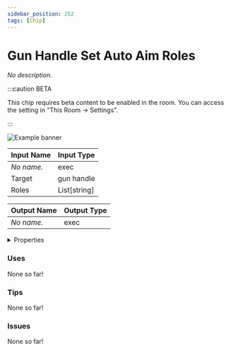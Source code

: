 ```yaml
---
sidebar_position: 252
tags: [Chip]
---
```


# Gun Handle Set Auto Aim Roles

*No description.*

:::caution BETA

This chip requires beta content to be enabled in the room. You can access the setting in "This Room -> Settings".

:::

![Example banner](./assets/e9c22501-3d32-4f9e-a6fb-322bad4eaca1.svg)

| Input Name | Input Type |
|-----------|-----------|
| *No name.* | exec |
| Target | gun handle |
| Roles | List[string] |

| Output Name | Output Type |
|-----------|-----------|
| *No name.* | exec |


<details>
  <summary>Properties</summary>
  <div>
    <div>
    <table>
      <thead>
        <tr>
          <th>Is beta required?</th>
          <th>✅</th>
        </tr>
        <tr>
          <th>Is this chip a trolling risk?</th>
          <th>❌</th>
        </tr>
        <tr>
          <th>Chip UUPD</th>
          <th>._uuid</th>
        </tr>
      </thead>
    </table>
    </div>
  </div>
</details>

### Uses

None so far!

### Tips

None so far!

### Issues

None so far!